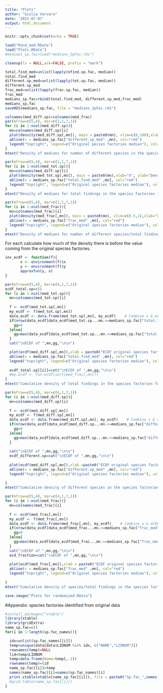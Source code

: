 ```yaml
---
title: "Plots"
author: "Giulia Varvara"
date: '2022-07-07'
output: html_document
---
```


```r
knitr::opts_chunk$set(echo = TRUE)
```

```r
load("Rand_med.RData")
load("Plots.RData")
#medians_sp.fac=load("medians_SpFac.rds")
```

```r
cleanup(lx = NULL,ask=FALSE, prefix = "mark")
```
```r
total.find_med=unlist(lapply(nfind.sp.fac, median))
total.find_med
different.sp_med=unlist(lapply(tot.sp.fac, median))
different.sp_med
frac_med=unlist(lapply(frac.sp.fac, median))
frac_med
medians_sp.fac=rbind(total.find_med, different.sp_med,frac_med)
medians_sp.fac
saveRDS(medians_sp.fac, file = "medians_SpFac.rds")
```

```r
colnames(med_diff.sp)=colnames(med_frac)
par(mfrow=c(5,4), mar=c(1,1,7,1))
for (i in 1:ncol(med_diff.sp)){
  mn=colnames(med_diff.sp)[i]
  plot(density(med_diff.sp[,mn]), main = paste0(mn), xlim=c(0,100),xlab="X", ylab="Density")
  abline(v = medians_sp.fac["different.sp_med" ,mn], col="red")
  legend("topright", legend=c("Original pecies factories median"), col="red", lwd=1)
}
mtext("Density of medians for number of different species in the species factories found after randomization", side = 3, line = -3, outer = TRUE, cex=2)
```
```r

par(mfrow=c(5,4), mar=c(1,1,7,1))
for (i in 1:ncol(med_tot.sp)){
  mn=colnames(med_diff.sp)[i]
  plot(density(med_tot.sp[,mn]), main = paste0(mn),xlab="X", ylab="Density")
  abline(v = medians_sp.fac["total.find_med" ,mn], col="red")
  legend("topright", legend=c("Original species factories median"), col="red", lwd=1)
}
mtext("Density of medians for total findings in the species factories found after randomization", side = 3, line = -3, outer = TRUE, cex=2)
```
```r

par(mfrow=c(5,4), mar=c(1,1,7,1))
for (i in 1:ncol(med_frac)){
  mn=colnames(med_frac)[i]
  plot(density(med_frac[,mn]), main = paste0(mn), xlim=c(0.5,1),xlab="X", ylab="Density")
  abline(v = medians_sp.fac["frac_med" ,mn], col="red")
  legend("topright", legend=c("Original species factories median"), col="red", lwd=1)
}
mtext("Density of medians for number of different species/total findings in the species factories found after randomization", side = 3, line = -3, outer = TRUE, cex=2)
```

For each calculate how much of the density there is before the value coming from the original species factories.

```r
inv_ecdf <- function(f){
       x <- environment(f)$x
       y <- environment(f)$y
       approxfun(y, x)
}

```


```r
par(mfrow=c(5,4), mar=c(4,1,7,1))
ecdf_total.sp=c()
for (i in 1:ncol(med_tot.sp)){
  mn=colnames(med_tot.sp)[i]
  
  f <- ecdf(med_tot.sp[,mn])
  my_ecdf <- f(med_tot.sp[,mn])
  data_ecdf <- data.frame(med_tot.sp[,mn], my_ecdf)    # Combine x & eCDF values
  if(nrow(data_ecdf[data_ecdf$med_tot.sp...mn.<=medians_sp.fac["total.find_med" ,mn],])==0){
    gg=0
  }else{
    gg=max(data_ecdf[data_ecdf$med_tot.sp...mn.<=medians_sp.fac["total.find_med" ,mn],"my_ecdf"])
  }
  cat("\nECDF of ",mn,gg,"\n\n")

  plot(ecdf(med_diff.sp[,mn]),xlab = paste0("ECDF original species factories=",gg),ylab = "Distribution of x",main=paste0(mn), xlim=c(0,150))
  abline(v = medians_sp.fac["total.find_med" ,mn], col="red")
  legend("topright", legend=c("Original species factories median"), col="red", lwd=1)
  
  ecdf_total.sp[[i]]=cat("\nECDF of ",mn,gg,"\n\n")
  #my.ecdf <- fun.ecdf(sort(med_frac[,mn]))
}
mtext("Cumulative density of total findings in the species factories found after randomization", side = 3, line = -3, outer = TRUE, cex=2)
```

```r
par(mfrow=c(5,4), mar=c(4,1,7,1))
for (i in 1:ncol(med_diff.sp)){
  mn=colnames(med_diff.sp)[i]
  
  f <- ecdf(med_diff.sp[,mn])
  my_ecdf <- f(med_diff.sp[,mn])
  data_ecdf <- data.frame(med_diff.sp[,mn], my_ecdf)    # Combine x & eCDF values
  if(nrow(data_ecdf[data_ecdf$med_diff.sp...mn.<=medians_sp.fac["different.sp_med" ,mn],])==0){
    gg=0
  }else{
    gg=max(data_ecdf[data_ecdf$med_diff.sp...mn.<=medians_sp.fac["different.sp_med" ,mn],"my_ecdf"])
  }
  
  cat("\nECDF of ",mn,gg,"\n\n")
  ecdf_different.sp=cat("\nECDF of ",mn,gg,"\n\n")
  
  plot(ecdf(med_diff.sp[,mn]),xlab =paste0("ECDF original species factories=",gg),ylab = "Distribution of x",main=paste0(mn), xlim=c(0,150))
  abline(v = medians_sp.fac["different.sp_med" ,mn], col="red")
  legend("topright", legend=c("Original species factories median"), col="red", lwd=1)
  
}
mtext("Cumulative density of different species in the species factories found after randomization", side = 3, line = -3, outer = TRUE, cex=2)
```

```r
par(mfrow=c(5,4), mar=c(4,1,7,1))
for (i in 1:ncol(med_frac)){
  mn=colnames(med_frac)[i]
  
  f <- ecdf(med_frac[,mn])
  my_ecdf <- f(med_frac[,mn])
  data_ecdf <- data.frame(med_frac[,mn], my_ecdf)    # Combine x & eCDF values
  if(nrow(data_ecdf[data_ecdf$med_frac...mn.<=medians_sp.fac["frac_med" ,mn],])==0){
    gg=0
  }else{
    gg=max(data_ecdf[data_ecdf$med_frac...mn.<=medians_sp.fac["frac_med" ,mn],"my_ecdf"])
  }
  cat("\nECDF of ",mn,gg,"\n\n")
  ecd_fraction=cat("\nECDF of ",mn,gg,"\n\n")
  
  plot(ecdf(med_frac[,mn]),xlab = paste0("ECDF original species factories=",gg),ylab = "Distribution of x", xlim=c(0,1), main=paste0(mn))
  abline(v = medians_sp.fac["frac_med" ,mn], col="red")
  legend("topright", legend=c("Original species factories median"), col="red", lwd=1)
  
}
mtext("Cumulative density of species/total findings in the species factories found after randomization", side = 3, line = -3, outer = TRUE, cex=2)
```


```r
save.image("Plots for randomized.RData")
```


#Appendix: species factories identified from original data
```r
#install.packages("xtable")
library(xtable)
library(gridExtra)
name_sp.fac=c()
for(i in 1:length(sp.fac_names)){

  idx=unlist(sp.fac_names[[i]])
  temp=unique(data[data$LIDNUM %in% idx, c("NAME","LIDNUM")])
  rownames(temp)=NULL
  lid=temp$LIDNUM
  temp=data.frame(Name=temp[,-2])
  rownames(temp)=lid
  name_sp.fac[[i]]=temp
  names(name_sp.fac)[i]=names(sp.fac_names)[i]
  print.xtable(xtable(name_sp.fac[[i]]), file = paste0("Sp.fac_",names(sp.fac_names)[i],".txt"))
  #grid.table(name_sp.fac[[i]])
}
```



